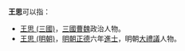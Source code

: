 '''王思'''可以指：
* [[王思_(三國)|王思 (三國)]]，[[三國|三國]][[曹魏|曹魏]]政治人物。
* [[王思_(明朝)|王思 (明朝)]]，[[明朝|明朝]][[正德_(明朝)|正德]]六年[[進士|進士]]，明朝[[大禮議|大禮議]]人物。
{{disambig}}